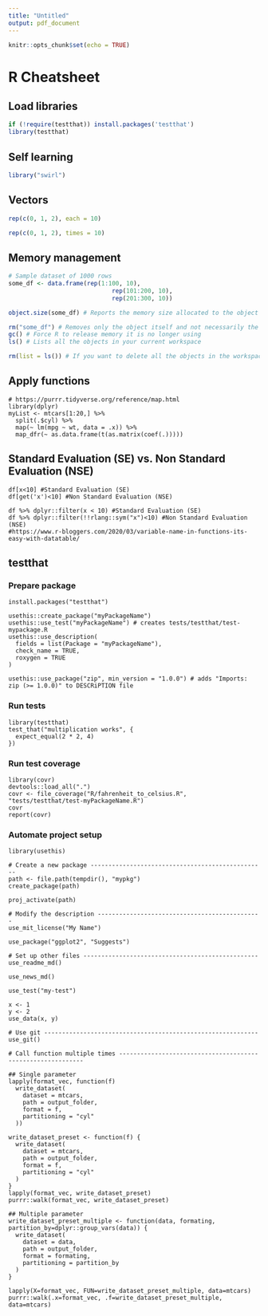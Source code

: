 ```yaml
---
title: "Untitled"
output: pdf_document
---
```


```r
knitr::opts_chunk$set(echo = TRUE)
```
# R Cheatsheet

## Load libraries
```R
if (!require(testthat)) install.packages('testthat')
library(testthat)
```

## Self learning
```R
library("swirl")
```

## Vectors

```r
rep(c(0, 1, 2), each = 10)

rep(c(0, 1, 2), times = 10)
```

## Memory management

```r
# Sample dataset of 1000 rows
some_df <- data.frame(rep(1:100, 10),
                             rep(101:200, 10),
                             rep(201:300, 10))

object.size(some_df) # Reports the memory size allocated to the object

rm("some_df") # Removes only the object itself and not necessarily the memory allotted to it
gc() # Force R to release memory it is no longer using
ls() # Lists all the objects in your current workspace

rm(list = ls()) # If you want to delete all the objects in the workspace and start with a clean slate
```

## Apply functions

```
# https://purrr.tidyverse.org/reference/map.html
library(dplyr)
myList <- mtcars[1:20,] %>%
  split(.$cyl) %>%
  map(~ lm(mpg ~ wt, data = .x)) %>%
  map_dfr(~ as.data.frame(t(as.matrix(coef(.)))))
```

## Standard Evaluation (SE) vs. Non Standard Evaluation (NSE)

```
df[x<10] #Standard Evaluation (SE)
df[get('x')<10] #Non Standard Evaluation (NSE)
```

```
df %>% dplyr::filter(x < 10) #Standard Evaluation (SE)
df %>% dplyr::filter(!!rlang::sym("x")<10) #Non Standard Evaluation (NSE)
#https://www.r-bloggers.com/2020/03/variable-name-in-functions-its-easy-with-datatable/
```

## testthat

### Prepare package

```
install.packages("testthat")

usethis::create_package("myPackageName")
usethis::use_test("myPackageName") # creates tests/testthat/test-mypackage.R
usethis::use_description(
  fields = list(Package = "myPackageName"),
  check_name = TRUE,
  roxygen = TRUE
)

usethis::use_package("zip", min_version = "1.0.0") # adds "Imports: zip (>= 1.0.0)" to DESCRiPTION file
```

### Run tests

```
library(testthat)
test_that("multiplication works", {
  expect_equal(2 * 2, 4)
})
```

### Run test coverage

```
library(covr)
devtools::load_all(".")
covr <- file_coverage("R/fahrenheit_to_celsius.R", "tests/testthat/test-myPackageName.R")
covr
report(covr)
```

### Automate project setup

```
library(usethis)

# Create a new package -------------------------------------------------
path <- file.path(tempdir(), "mypkg")
create_package(path)

proj_activate(path)

# Modify the description ----------------------------------------------
use_mit_license("My Name")

use_package("ggplot2", "Suggests")

# Set up other files -------------------------------------------------
use_readme_md()

use_news_md()

use_test("my-test")

x <- 1
y <- 2
use_data(x, y)

# Use git ------------------------------------------------------------
use_git()

# Call function multiple times ------------------------------------------------------------

## Single parameter
lapply(format_vec, function(f)
  write_dataset(
    dataset = mtcars,
    path = output_folder,
    format = f,
    partitioning = "cyl"
  ))

write_dataset_preset <- function(f) {
  write_dataset(
    dataset = mtcars,
    path = output_folder,
    format = f,
    partitioning = "cyl"
  )
}
lapply(format_vec, write_dataset_preset)
purrr::walk(format_vec, write_dataset_preset)

## Multiple parameter
write_dataset_preset_multiple <- function(data, formating, partition_by=dplyr::group_vars(data)) {
  write_dataset(
    dataset = data,
    path = output_folder,
    format = formating,
    partitioning = partition_by
  )
}

lapply(X=format_vec, FUN=write_dataset_preset_multiple, data=mtcars)
purrr::walk(.x=format_vec, .f=write_dataset_preset_multiple, data=mtcars)
```

